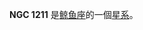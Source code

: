 {{NGCInfoBox|NGCID=NGC 1211|發現者=讓·瑪璉·愛德華·史提芬|發現日期=1880年11月27日|其他編號=UGC 2545,MCG 0-8-93,ZWG 389.81|曆元=J2000.0|赤經=3時6分52.4秒
|赤緯=0°47'39"|星座=鲸鱼座|星體=星系|星等=12.4|表面亮度=13.8|藍等=13.3}}

'''NGC 1211''' 是[[鲸鱼座|鲸鱼座]]的一個[[星系|星系]]。

{{NGCReference|1211}}
{{Catalogs|NGC=1211}}

{{Galaxy-stub}}
